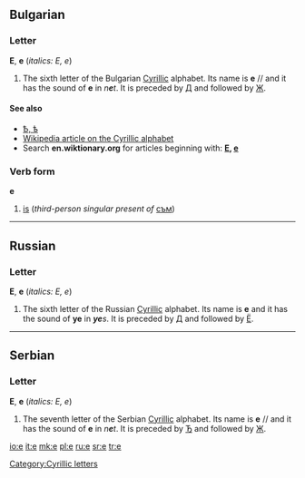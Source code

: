 {{see|Appendix:Variations of "e"}}
==Bulgarian==

===Letter===
'''Е''', '''е''' (''italics: Е, е'')

# The sixth letter of the Bulgarian [[Cyrillic]] alphabet. Its name is '''е''' /{{IPAchar|ɛ}}/ and it has the sound of '''e''' in ''n'''e'''t''. It is preceded by [[д|Д]] and followed by [[ж|Ж]].

====See also====
*[[ѣ|Ѣ, ѣ]]
*[[w:Cyrillic alphabet|Wikipedia article on the Cyrillic alphabet]]
*Search '''en.wiktionary.org''' for articles beginning with: '''[http://en.wiktionary.org/w/index.php?title=Special%3AAllpages&from=%D0%95&namespace=0 Е], [http://en.wiktionary.org/w/index.php?title=Special%3AAllpages&from=%D0%B5&namespace=0 е]'''

===Verb form===
'''е'''

# [[is]] (''third-person singular present of'' [[съм]])

[[Category:Cyrillic letters]]

----

==Russian==

===Letter===
'''Е''', '''е''' (''italics: Е, е'')

# The sixth letter of the Russian [[Cyrillic]] alphabet. Its name is '''е''' {{IPAchar|(jɛ)}} and it has the sound of '''ye''' in '''''ye'''s''. It is preceded by [[д|Д]] and followed by [[ё|Ё]].

----

==Serbian==

===Letter===
'''Е''', '''е''' (''italics: Е, е'')

# The seventh letter of the Serbian [[Cyrillic]] alphabet.  Its name is '''е''' /{{IPAchar|ɛ}}/ and it has the sound of '''e''' in ''n'''e'''t''. It is preceded by [[ђ|Ђ]] and followed by [[ж|Ж]].

[[io:е]]
[[it:е]]
[[mk:е]]
[[pl:е]]
[[ru:е]]
[[sr:е]]
[[tr:е]]